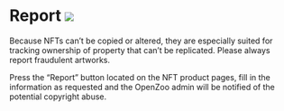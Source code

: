 # Report ![](/report.jpg)

Because NFTs can’t be copied or altered, they are especially suited for tracking ownership of property that can’t be replicated.
Please always report fraudulent artworks. 

Press the “Report” button located on the NFT product pages, fill in the information as requested and the OpenZoo admin will be notified of the potential copyright abuse.
